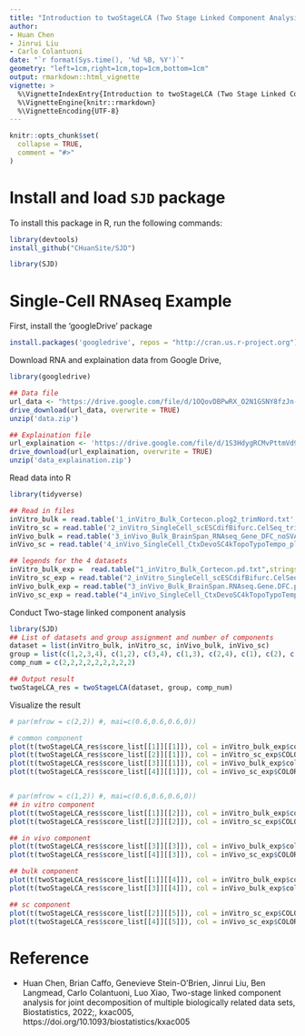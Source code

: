 ```yaml
---
title: "Introduction to twoStageLCA (Two Stage Linked Component Analysis)"
author: 
- Huan Chen
- Jinrui Liu
- Carlo Colantuoni
date: "`r format(Sys.time(), '%d %B, %Y')`"
geometry: "left=1cm,right=1cm,top=1cm,bottom=1cm"
output: rmarkdown::html_vignette
vignette: >
  %\VignetteIndexEntry{Introduction to twoStageLCA (Two Stage Linked Component Analysis)}
  %\VignetteEngine{knitr::rmarkdown}
  %\VignetteEncoding{UTF-8}
---
```


```r
knitr::opts_chunk$set(
  collapse = TRUE,
  comment = "#>"
)
```

# Install and load `SJD` package

To install this package in R, run the following commands:

```R
library(devtools)
install_github("CHuanSite/SJD")
```

```r
library(SJD)
```

# Single-Cell RNAseq Example

First, install the 'googleDrive' package

```r
install.packages('googledrive', repos = "http://cran.us.r-project.org")
```

Download RNA and explaination data from Google Drive,

```r
library(googledrive)

## Data file 
url_data <- "https://drive.google.com/file/d/1OQovDBPwRX_O2N1GSNY8fzJn-p3-fwQV/view?usp=sharing"
drive_download(url_data, overwrite = TRUE)
unzip('data.zip')

## Explaination file
url_explaination <- 'https://drive.google.com/file/d/1S3HdygRCMvPttmVd9cix4GskWj1VPJaM/view?usp=sharing'
drive_download(url_explaination, overwrite = TRUE)
unzip('data_explaination.zip')
```

Read data into R

```r
library(tidyverse)

## Read in files
inVitro_bulk = read.table('1_inVitro_Bulk_Cortecon.plog2_trimNord.txt', stringsAsFactors = FALSE, header = TRUE) %>% select(-1) %>% as.matrix
inVitro_sc = read.table('2_inVitro_SingleCell_scESCdifBifurc.CelSeq_trimNord.txt', stringsAsFactors = FALSE, header = TRUE) %>% select(-1) %>% as.matrix
inVivo_bulk = read.table('3_inVivo_Bulk_BrainSpan_RNAseq_Gene_DFC_noSVA_plog2_trimNord.txt', stringsAsFactors = FALSE, header = TRUE) %>% select(-1) %>% as.matrix
inVivo_sc = read.table('4_inVivo_SingleCell_CtxDevoSC4kTopoTypoTempo_plog2_trimNord.txt', stringsAsFactors = FALSE, header = TRUE) %>% select(-1) %>% as.matrix

## legends for the 4 datasets
inVitro_bulk_exp =  read.table("1_inVitro_Bulk_Cortecon.pd.txt",stringsAsFactors = FALSE, header = T)
inVitro_sc_exp = read.table("2_inVitro_SingleCell_scESCdifBifurc.CelSeq.pd.txt", stringsAsFactors = FALSE, header = T)
inVivo_bulk_exp = read.table("3_inVivo_Bulk_BrainSpan.RNAseq.Gene.DFC.pd.txt", stringsAsFactors = FALSE, header = T)
inVivo_sc_exp = read.table("4_inVivo_SingleCell_CtxDevoSC4kTopoTypoTempo.pd.txt", stringsAsFactors = FALSE, header = T)
```

Conduct Two-stage linked component analysis

```r
library(SJD)
## List of datasets and group assignment and number of components
dataset = list(inVitro_bulk, inVitro_sc, inVivo_bulk, inVivo_sc)
group = list(c(1,2,3,4), c(1,2), c(3,4), c(1,3), c(2,4), c(1), c(2), c(3), c(4))
comp_num = c(2,2,2,2,2,2,2,2,2)

## Output result
twoStageLCA_res = twoStageLCA(dataset, group, comp_num)
```

Visualize the result

```r
# par(mfrow = c(2,2)) #, mai=c(0.6,0.6,0.6,0))

# common component
plot(t(twoStageLCA_res$score_list[[1]][[1]]), col = inVitro_bulk_exp$color, pch = 16, xlab = "PC1", ylab = "PC2", main = "common: inVitro_bulk", cex = 1, cex.axis = 1, cex.lab = 1, cex.main = 1)
plot(t(twoStageLCA_res$score_list[[2]][[1]]), col = inVitro_sc_exp$COLORby.DCX, pch = 16, xlab = "PC1", ylab = "PC2", main = "common: inVitro_sc", cex = 1, cex.axis = 1, cex.lab = 1, cex.main = 1)
plot(t(twoStageLCA_res$score_list[[3]][[1]]), col = inVivo_bulk_exp$color, pch = 16, xlab = "PC1", ylab = "PC2", main = "common: inVivo_bulk", cex = 1, cex.axis = 1, cex.lab = 1, cex.main = 1)
plot(t(twoStageLCA_res$score_list[[4]][[1]]), col = inVivo_sc_exp$COLORby.DCX, pch = 16, xlab = "PC1", ylab = "PC2", main = "common: inVivo_sc", cex = 1, cex.axis = 1, cex.lab = 1, cex.main = 1)


# par(mfrow = c(1,2)) #, mai=c(0.6,0.6,0.6,0))
## in vitro component
plot(t(twoStageLCA_res$score_list[[1]][[2]]), col = inVitro_bulk_exp$color, pch = 16, xlab = "PC1", ylab = "PC2", main = "common: inVitro_bulk", cex = 1, cex.axis = 1, cex.lab = 1, cex.main = 1)
plot(t(twoStageLCA_res$score_list[[2]][[2]]), col = inVitro_sc_exp$COLORby.DCX, pch = 16, xlab = "PC1", ylab = "PC2", main = "common: inVitro_sc", cex = 1, cex.axis = 1, cex.lab = 1, cex.main = 1)

## in vivo component
plot(t(twoStageLCA_res$score_list[[3]][[3]]), col = inVivo_bulk_exp$color, pch = 16, xlab = "PC1", ylab = "PC2", main = "common: inVivo_bulk", cex = 1, cex.axis = 1, cex.lab = 1, cex.main = 1)
plot(t(twoStageLCA_res$score_list[[4]][[3]]), col = inVivo_sc_exp$COLORby.DCX, pch = 16, xlab = "PC1", ylab = "PC2", main = "common: inVivo_sc", cex = 1, cex.axis = 1, cex.lab = 1, cex.main = 1)

## bulk component
plot(t(twoStageLCA_res$score_list[[1]][[4]]), col = inVitro_bulk_exp$color, pch = 16, xlab = "PC1", ylab = "PC2", main = "common: inVitro_bulk", cex = 1, cex.axis = 1, cex.lab = 1, cex.main = 1)
plot(t(twoStageLCA_res$score_list[[3]][[4]]), col = inVivo_bulk_exp$color, pch = 16, xlab = "PC1", ylab = "PC2", main = "common: inVivo_bulk", cex = 1, cex.axis = 1, cex.lab = 1, cex.main = 1)

## sc component
plot(t(twoStageLCA_res$score_list[[2]][[5]]), col = inVitro_sc_exp$COLORby.DCX, pch = 16, xlab = "PC1", ylab = "PC2", main = "common: inVitro_sc", cex = 1, cex.axis = 1, cex.lab = 1, cex.main = 1)
plot(t(twoStageLCA_res$score_list[[4]][[5]]), col = inVivo_sc_exp$COLORby.DCX, pch = 16, xlab = "PC1", ylab = "PC2", main = "common: inVivo_sc", cex = 1, cex.axis = 1, cex.lab = 1, cex.main = 1)
```

# Reference 

- Huan Chen, Brian Caffo, Genevieve Stein-O’Brien, Jinrui Liu, Ben Langmead, Carlo Colantuoni, Luo Xiao, Two-stage linked component analysis for joint decomposition of multiple biologically related data sets, Biostatistics, 2022;, kxac005, https://doi.org/10.1093/biostatistics/kxac005

